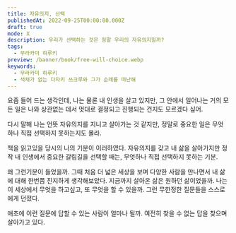 ```yaml
---
title: 자유의지, 선택
publishedAt: 2022-09-25T00:00:00.000Z
draft: true
mode: X
description: 우리가 선택하는 것은 정말 우리의 자유의지일까?
tags:
  - 무라카미 하루키
preview: /banner/book/free-will-choice.webp
keywords:
  - 무라카미 하루키
  - 색채가 없는 다자키 쓰크루와 그가 순례를 떠난해
---
```


<Callout reference="색채가 없는 다자키 쓰크루와 그가 순례를 떠난해">
  요즘 들어 드는 생각인데, 나는 물론 내 인생을 살고 있지만, 그 안에서 일어나는 거의 모든 일은 나와
  상관없는 데서 멋대로 결정되고 진행되는 건지도 모르겠다 싶어.

  다시 말해 나는 언뜻 자유의지를 지니고 살아가는 것 같지만, 정말로 중요한 일은 무엇 하나 직접 선택하지 못하는지도 몰라.
</Callout>

책을 읽고있을 당시의 나의 기분이 이러하였다. 자유의지를 갖고 내 삶을 살아가지만 정작 내 인생에서 중요한 갈림길을 선택할 때는, 무엇하나 직접 선택하지 못하는 기분.

왜 그런기분이 들었을까. 그때 처음 더 넓은 세상을 보며 다양한 사람을 만나면서 내 삶에 대해 한번쯤 진지하게 생각해보았다. 지금까지 살아온 삶은 원하던 삶이었을까. 나는 이 세상에서 무엇을 하고싶고, 또 무엇을 할 수 있을까. 그런 무한정한 질문들을 스스로에게 던졌다.

애초에 이런 질문에 답할 수 있는 사람이 얼마나 될까. 여전히 찾을 수 없는 답을 찾으며 살아가고 있다.
